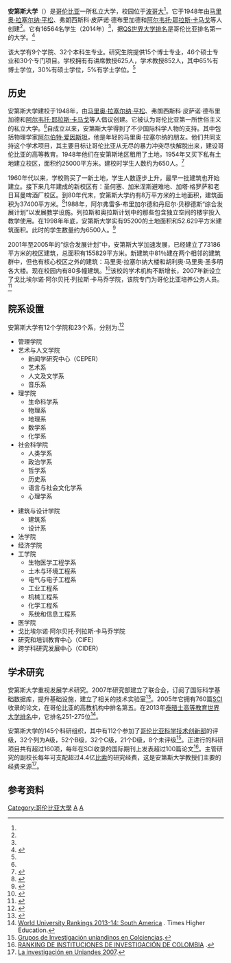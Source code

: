 {{Infobox university
| name              = 安第斯大学
| native_name       = Universidad de los Andes
| image_name        = University of Los Andes logo.svg
| image_size        = 162px
| image_alt         =  
| caption           = 安第斯大学校徽
| latin_name        = 
| motto             = 
| motto_lang        = 
| mottoeng          = 
| established       = {{start date and years ago|1948|11|16}}<ref name="Historia">{{cite web|url=http://www.uniandes.edu.co/institucional/informacion-general/historia|title=Historia|accessdate=|archive-date=2016-11-16|archive-url=https://web.archive.org/web/20161116125549/http://www.uniandes.edu.co/institucional/informacion-general/historia|dead-url=no}}</ref>
| closed            = 
| type              = [[私立大学|私立]]<ref name="AcercaDe">{{cite web|url=http://www.uniandes.edu.co/noticias/informacion-general/acerca-de-uniandes|title=Acerca de Uniandes|accessdate=|deadurl=yes|archiveurl=https://web.archive.org/web/20140814220543/http://uniandes.edu.co/noticias/informacion-general/acerca-de-uniandes|archivedate=2014-08-14}}</ref>
| affiliation       = [[无宗派|无宗派]]
| endowment         = 
| officer_in_charge = 
| chairman          = 
| chancellor        = 
| president         = 
| vice-president    = 
| superintendent    = 
| provost           = 
| vice_chancellor   = 
| rector            =  
| principal         = 
| dean              = 
| director          = 
| head_label        = 
| head              = 
|faculty    =  1477人<ref name="Est" >{{cite web|url=http://planeacion.uniandes.edu.co/universidad-en-cifras/universidad-en-cifras|author=Dirección de Planeación y Evaluación|accessdate=|title=Universidad en cifras|archive-url=https://web.archive.org/web/20140814193157/http://planeacion.uniandes.edu.co/universidad-en-cifras/universidad-en-cifras|archive-date=2014-08-14|dead-url=yes}}</ref>
| administrative_staff   = 
| students          =  16564人
| undergrad         =  13446人<ref name="Est" />
| postgrad          =  2746人<ref name="Est" />
| doctoral          =  372人<ref name="Est" />
| other             =  
| city              = [[波哥大|波哥大]]
| state             = [[昆迪納馬卡省|昆迪納馬卡省]]
| province          = 
| country           = [[哥伦比亚|哥伦比亚]]
| coor              = {{Coord|4.601613|-74.065173|type:edu|display=inline,title}}
| campus            = [[市区|市区]]<ref>{{cite web|url=http://campusinfo.uniandes.edu.co/en/factsandfigures/5|title=Areas|publisher=Los Andes University|accessdate=|archive-date=2014-07-26|archive-url=https://web.archive.org/web/20140726223617/http://campusinfo.uniandes.edu.co/en/factsandfigures/5|dead-url=no}}</ref>
| former_names      = 
| free_label        = 
| free              = 
| colors            = 
| colours           = 黑与黄 {{color box|black}}{{color box|yellow}}
| athletics         = 
| sports            = 
| nickname          = ''Uniandes''、''Los Andes''
| mascot            = 山羊赛内卡
| affiliations      = 
| website           = {{URL|www.uniandes.edu.co}}
| logo              = 
| footnotes         = 
}}
'''安第斯大学'''（{{lang-es|Universidad de los Andes}}）是[[哥伦比亚|哥伦比亚]]一所私立大学，校园位于[[波哥大|波哥大]]<ref name="AcercaDe" />。它于1948年由[[马里奥·拉塞尔纳·平松|马里奥·拉塞尔纳·平松]]、弗朗西斯科·皮萨诺·德布里加德和[[阿尔韦托·耶拉斯·卡马戈|阿尔韦托·耶拉斯·卡马戈]]等人创建<ref name="Historia" />。它有16564名学生（2014年）<ref name="Est" />，据[[QS世界大学排名|QS世界大学排名]]是哥伦比亚排名第一的大学。<ref name="RankingQS">{{cite web|url=http://www.topuniversities.com/university-rankings/latin-american-university-rankings/2013?ugrad_course=&pgrad_course=&loc=Colombia&field_ranking_scores_1010481=0.3&field_ranking_scores_1010486=0.2&field_ranking_scores_1010491=0.1&field_ranking_scores_1010496=0.1&field_ranking_scores_1010501=0.1&field_ranking_scores_1010506=0.1&field_ranking_scores_1010511=0.1&custom_ranking=&save_my_rankings_data_sort=2%2Casc%2C0&save_my_rankings_data_limit=50&save_my_rankings_data_search=&save_my_rankings_data_start=0|title=QS Latin American University Rankings 2013 (Colombia)|author=Quacquarelli Symonds|accessdate=|archive-date=2017-01-11|archive-url=https://web.archive.org/web/20170111131813/http://www.topuniversities.com/university-rankings/latin-american-university-rankings/2013?ugrad_course=&pgrad_course=&loc=Colombia&field_ranking_scores_1010481=0.3&field_ranking_scores_1010486=0.2&field_ranking_scores_1010491=0.1&field_ranking_scores_1010496=0.1&field_ranking_scores_1010501=0.1&field_ranking_scores_1010506=0.1&field_ranking_scores_1010511=0.1&custom_ranking=&save_my_rankings_data_sort=2%2Casc%2C0&save_my_rankings_data_limit=50&save_my_rankings_data_search=&save_my_rankings_data_start=0|dead-url=no}}</ref>

该大学有9个学院、32个本科生专业。研究生院提供15个博士专业，46个硕士专业和30个专门项目。学校拥有有讲席教授625人，学术教授852人，其中65%有博士学位，30%有硕士学位，5%有学士学位。<ref name="Est" />

==历史==
安第斯大学建校于1948年，由[[马里奥·拉塞尔纳·平松|马里奥·拉塞尔纳·平松]]、弗朗西斯科·皮萨诺·德布里加德和[[阿尔韦托·耶拉斯·卡马戈|阿尔韦托·耶拉斯·卡马戈]]等人倡议创建。它被认为哥伦比亚第一所世俗主义的私立大学。<ref name="Historia" />自成立以来，安第斯大学得到了不少国际科学人物的支持。其中包括物理学家[[阿尔伯特·爱因斯坦|阿尔伯特·爱因斯坦]]，他是年轻的马里奥·拉塞尔纳的朋友。他们共同支持这个学术项目，其主要目标让哥伦比亚从无尽的暴力冲突尽快解脱出来，建设哥伦比亚的高等教育。1948年他们在安第斯地区租用了土地，1954年又买下私有土地建立校区，面积约25000平方米。建校时学生人数约为650人。<ref name="HistoriaCampus1">{{cite web|title=Primer periodo|url=http://campusinfo.uniandes.edu.co/es/historia/primerperiodo|author=Gerencia del Campus|access-date=2014-07-23|archive-date=2020-10-31|archive-url=https://web.archive.org/web/20201031132622/https://campusinfo.uniandes.edu.co/es/historia/primerperiodo|dead-url=no}}</ref>

1960年代以来，学校购买了一新土地，学生人数逐步上升，最早一批建筑也开始建立。接下来几年建成的新校区有：圣何塞、加米涅斯避难地、加塔·格罗萨和老日耳曼啤酒厂校区。到80年代末，安第斯大学约有8万平方米的土地面积，建筑面积为37400平方米。<ref name="HistoriaCampus2">{{cite web|url=http://campusinfo.uniandes.edu.co/es/historia/segundoperiodo|author=Gerencia del Campus|title=Segundo periodo|access-date=2014-07-23|archive-date=2020-10-31|archive-url=https://web.archive.org/web/20201031141510/https://campusinfo.uniandes.edu.co/es/historia/segundoperiodo|dead-url=no}}</ref>1988年，阿尔弗雷多·布里加尔德和丹尼尔·贝穆德斯“综合发展计划”以发展教学设施。列拉斯和奥拉斯计划中的那些包含独立空间的楼宇投入教学使用。在1998年年底，安第斯大学实有95200的土地面积和52.629平方米建筑面积。此时的学生数量约为6500人。<ref name="HistoriaCampus3">{{cite web|url=http://campusinfo.uniandes.edu.co/es/historia/tercerperiodo|author=Gerencia del Campus|title=Tercer periodo|access-date=2014-07-23|archive-date=2020-10-31|archive-url=https://web.archive.org/web/20201031125420/https://campusinfo.uniandes.edu.co/es/historia/tercerperiodo|dead-url=no}}</ref>

2001年至2005年的“综合发展计划”中，安第斯大学加速发展，已经建立了73186平方米的校区建筑，总面积有155829平方米。新建筑中81％建在两个相邻的建筑群中，但也有核心校区之外的建筑：马里奥·拉塞尔纳大楼和胡利奥·马里奥·圣多明各大楼。现在校园内有80多幢建筑。<ref name="HistoriaCampus4">{{cite web|url=http://campusinfo.uniandes.edu.co/es/historia/cuartoperiodo|author=Gerencia del Campus|title=Cuarto periodo|access-date=2014-07-23|archive-date=2020-10-31|archive-url=https://web.archive.org/web/20201031130845/https://campusinfo.uniandes.edu.co/es/historia/cuartoperiodo|dead-url=no}}</ref>该校的学术机构不断增长，2007年新设立了戈比埃尔诺·阿尔贝托·列拉斯·卡马乔学院，该院专门为哥伦比亚培养公务人员。<ref>{{cite web|url=https://egob.uniandes.edu.co/index.php/es/me-esc-la-escuela|title=La Escuela|author=Escuela de Gobierno Alberto Lleras Camargo|access-date=2014-07-23|archive-date=2018-05-01|archive-url=https://web.archive.org/web/20180501225635/https://egob.uniandes.edu.co/index.php/es/me-esc-la-escuela|dead-url=yes}}</ref>

== 院系设置 ==
安第斯大学有12个学院和23个系，分别为:<ref name="Facultades">{{cite web|url=http://www.uniandes.edu.co/institucional/facultades/facultades|title=Facultades|access-date=2014-07-23|archive-date=2016-11-16|archive-url=https://web.archive.org/web/20161116182522/http://www.uniandes.edu.co/institucional/facultades/facultades|dead-url=no}}</ref>

{{Multicol}}
*管理学院
*艺术与人文学院
**新闻学研究中心（CEPER）
**艺术系
**人文及文学系
**音乐系
*理学院
**生命科学系
**物理系
**地理系
**数学系
**化学系
*社会科学院
**人类学系
**政治学系
**哲学系
**历史系
**语言与社会文化学系
**心理学系
{{Multicol-break}}
*建筑与设计学院
**建筑系
**设计系
*法学院
*经济学院
*工学院
**生物医学工程学系
**土木与环境工程系
**电气与电子工程系
**工业工程系
**机械工程系
**化学工程系
**系统和信息工程系
*医学院
*戈比埃尔诺·阿尔贝托·列拉斯·卡马乔学院
*研究和培训教育中心（CIFE）
*跨学科研究发展中心（CIDER）
{{Multicol-end}}

==学术研究==
安第斯大学重视发展学术研究。2007年研究部建立了联合会，订阅了国际科学基础数据库，提升基础设施，建立了相关的技术实验室<ref>{{cite web|url=http://investigaciones.uniandes.edu.co/index.php/es/inicio|title=La Vicerrectoría|author=Vicerrectoría de Investigaciones|access-date=2014-07-23|archive-date=2015-06-23|archive-url=https://web.archive.org/web/20150623024607/https://investigaciones.uniandes.edu.co/index.php/es/inicio|dead-url=yes}}</ref>。2005年它拥有760篇[[SCI|SCI]]收录的论文，在哥伦比亚的高教机构中排名第五。在2013年[[泰晤士高等教育世界大学排名|泰晤士高等教育世界大学排名]]中，它排名251-275位<ref>[http://www.timeshighereducation.co.uk/world-university-rankings/2013-14/world-ranking/region/south-america World University Rankings 2013-14: South America] {{Wayback|url=http://www.timeshighereducation.co.uk/world-university-rankings/2013-14/world-ranking/region/south-america |date=20150417193559 }}. Times Higher Education.</ref>。

安第斯大学的145个科研组织，其中有112个参加了[[哥伦比亚科学技术创新部|哥伦比亚科学技术创新部]]的评级，32个列为A级，52个B级，32个C级，21个D级，8个未评级<ref name="SCI">[http://201.234.78.173:8083/ciencia-war/busquedaGrupoXInstitucionGrupos.do?codInst=005000000885 Grupos de Investigación uniandinos en Colciencias]{{dead link|date=2017年12月 |bot=InternetArchiveBot |fix-attempted=yes }}.</ref>。正进行的科研项目共有超过160项，每年在SCI收录的国际期刊上发表超过100篇论文<ref name="ColcienciasGrupos">[http://investigacion.universia.net/html_inv/ri3/ri3/jsp/params/indicador/a/pais/d.html RANKING DE INSTITUCIONES DE INVESTIGACIÓN DE COLOMBIA] {{Wayback|url=http://investigacion.universia.net/html_inv/ri3/ri3/jsp/params/indicador/a/pais/d.html |date=20071013011428 }}.</ref>。主管研究的副校长每年可支配超过4.4亿[[比索|比索]]的研究经费，这是安第斯大学教授们主要的经费来源<ref name="VicerrectoriaInvFondo">[http://investigaciones.uniandes.edu.co/index.php/es/?option=com_content&task=blogcategory&id=72&Itemid=91 La investigación en Uniandes 2007]{{Dead link}}.</ref>。

==参考资料==
{{reflist}}

{{normdaten}}
[[Category:哥伦比亚大學|Category:哥伦比亚大學]]
[[Category:哥伦比亚高等院校|A]]
[[Category:1948年創建的教育機構|A]]